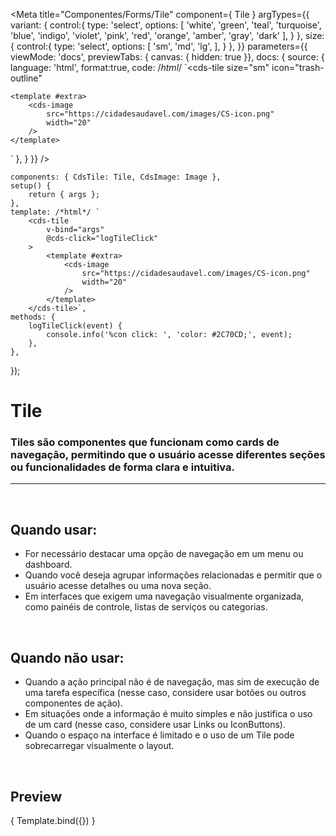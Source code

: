 
<Meta
	title="Componentes/Forms/Tile"
	component={ Tile }
	argTypes={{
		variant: {
			control:{
				type: 'select',
				options: [
					'white',
					'green',
					'teal',
					'turquoise',
					'blue',
					'indigo',
					'violet',
					'pink',
					'red',
					'orange',
					'amber',
					'gray',
					'dark'
				],
			}
		},
		size: {
			control:{
				type: 'select',
				options: [
					'sm',
					'md',
					'lg',
				],
			}
		},
	}}
	parameters={{
		viewMode: 'docs',
		previewTabs: { canvas: { hidden: true }},
		docs: {
			source: {
				language: 'html',
				format:true,
				code: /*html*/
`<cds-tile
	size="sm"
	icon="trash-outline"
>
	<template #extra>
		<cds-image
			src="https://cidadesaudavel.com/images/CS-icon.png"
			width="20"
		/>
	</template>
</cds-tile>`
			},
		}
	}}
/>

	components: { CdsTile: Tile, CdsImage: Image },
	setup() {
		return { args };
	},
	template: /*html*/ `
		<cds-tile
			v-bind="args"
			@cds-click="logTileClick"
		>
			<template #extra>
				<cds-image
					src="https://cidadesaudavel.com/images/CS-icon.png"
					width="20"
				/>
			</template>
		</cds-tile>`,
	methods: {
		logTileClick(event) {
			console.info('%con click: ', 'color: #2C70CD;', event);
		},
	},
});

# Tile

### Tiles são componentes que funcionam como cards de navegação, permitindo que o usuário acesse diferentes seções ou funcionalidades de forma clara e intuitiva.
---
<br />

## Quando usar:
- For necessário destacar uma opção de navegação em um menu ou dashboard.
- Quando você deseja agrupar informações relacionadas e permitir que o usuário acesse detalhes ou uma nova seção.
- Em interfaces que exigem uma navegação visualmente organizada, como painéis de controle, listas de serviços ou categorias.


<br />

## Quando não usar:
- Quando a ação principal não é de navegação, mas sim de execução de uma tarefa específica (nesse caso, considere usar botões ou outros componentes de ação).
- Em situações onde a informação é muito simples e não justifica o uso de um card (nesse caso, considere usar Links ou IconButtons).
- Quando o espaço na interface é limitado e o uso de um Tile pode sobrecarregar visualmente o layout.

<br />

## Preview

<Canvas>
	<Story
		name="Tile"
		args={{
			size: 'sm',
			icon: 'trash-outline',
			variant: 'green',
			disabled: false,
			title: 'Excluir',
		}}
	>
		{ Template.bind({}) }
	</Story>
</Canvas>

<ArgsTable story="Tile" />
